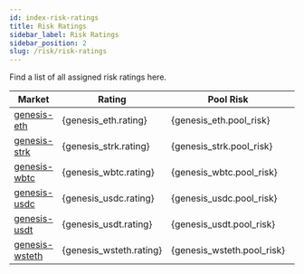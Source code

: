 ```yaml
---
id: index-risk-ratings
title: Risk Ratings
sidebar_label: Risk Ratings
sidebar_position: 2
slug: /risk/risk-ratings
---
```




Find a list of all assigned risk ratings here.


| **Market**                                    | **Rating**          | **Pool Risk**          | **Asset Risk**          | **Oracle Risk**          | **Market Risk**        | **Collateral Risk**          |
|-----------------------------------------------|---------------------|------------------------|-------------------------|------------------------- |---------------------------|------------------------------|
| [genesis-eth](./risk-reports/genesis-eth)       | {genesis_eth.rating}    | {genesis_eth.pool_risk}    | {genesis_eth.asset_risk}    | {genesis_eth.oracle_risk}    | {genesis_eth.market_risk}    | {genesis_eth.collateral_risk}    |
| [genesis-strk](./risk-reports/genesis-strk)     | {genesis_strk.rating}   | {genesis_strk.pool_risk}   | {genesis_strk.asset_risk}   | {genesis_strk.oracle_risk}   | {genesis_strk.market_risk}   | {genesis_strk.collateral_risk}   |
| [genesis-wbtc](./risk-reports/genesis-wbtc)     | {genesis_wbtc.rating}   | {genesis_wbtc.pool_risk}   | {genesis_wbtc.asset_risk}   | {genesis_wbtc.oracle_risk}   | {genesis_wbtc.market_risk}   | {genesis_wbtc.collateral_risk}   |
| [genesis-usdc](./risk-reports/genesis-usdc)     | {genesis_usdc.rating}   | {genesis_usdc.pool_risk}   | {genesis_usdc.asset_risk}   | {genesis_usdc.oracle_risk}   | {genesis_usdc.market_risk}   | {genesis_usdc.collateral_risk}   |
| [genesis-usdt](./risk-reports/genesis-usdt)     | {genesis_usdt.rating}   | {genesis_usdt.pool_risk}   | {genesis_usdt.asset_risk}   | {genesis_usdt.oracle_risk}   | {genesis_usdt.market_risk}   | {genesis_usdt.collateral_risk}   |
| [genesis-wsteth](./risk-reports/genesis-wsteth) | {genesis_wsteth.rating} | {genesis_wsteth.pool_risk} | {genesis_wsteth.asset_risk} | {genesis_wsteth.oracle_risk} | {genesis_wsteth.market_risk} | {genesis_wsteth.collateral_risk} |